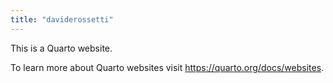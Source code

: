 ```yaml
---
title: "daviderossetti"
---
```


This is a Quarto website.

To learn more about Quarto websites visit <https://quarto.org/docs/websites>.
